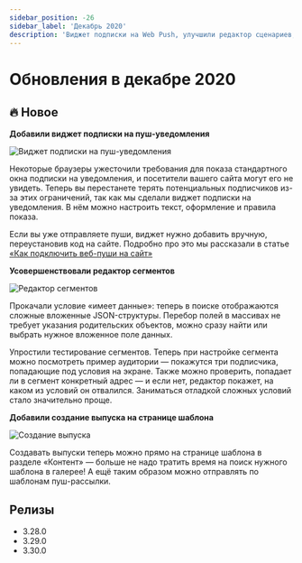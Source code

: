```yaml
---
sidebar_position: -26
sidebar_label: 'Декабрь 2020'
description: 'Виджет подписки на Web Push, улучшили редактор сценариев, создание выпуска на странице шаблона'
---
```



# Обновления в декабре 2020

## 🔥 Новое

**Добавили виджет подписки на пуш-уведомления**

<p align="left">
  <img src={webPushSubscribe} alt="Виджет подписки на пуш-уведомления" />
</p>

Некоторые браузеры ужесточили требования для показа стандартного окна подписки на уведомления, и посетители вашего сайта могут его не увидеть. Теперь вы перестанете терять потенциальных подписчиков из-за этих ограничений, так как мы сделали виджет подписки на уведомления. В нём можно настроить текст, оформление и правила показа.

Если вы уже отправляете пуши, виджет нужно добавить вручную, переустановив код на сайте. Подробно про это мы рассказали в статье [«Как подключить веб-пуши на сайт»](https://docs.sendsay.ru/ru/articles/3530557-%D0%BA%D0%B0%D0%BA-%D0%BF%D0%BE%D0%B4%D0%BA%D0%BB%D1%8E%D1%87%D0%B8%D1%82%D1%8C-%D0%B2%D0%B5%D0%B1-%D0%BF%D1%83%D1%88%D0%B8-%D0%BD%D0%B0-%D1%81%D0%B0%D0%B9%D1%82)

**Усовершенствовали редактор сегментов**

<p align="left">
  <img src={segmentEditor} alt="Редактор сегментов" />
</p>

Прокачали условие «имеет данные»: теперь в поиске отображаются сложные вложенные JSON-структуры. Перебор полей в массивах не требует указания родительских объектов, можно сразу найти или выбрать нужное вложенное поле данных.

Упростили тестирование сегментов. Теперь при настройке сегмента можно посмотреть пример аудитории — покажутся три подписчика, попадающие под условия на экране. Также можно проверить, попадает ли в сегмент конкретный адрес — и если нет, редактор покажет, на каком из условий он отвалился. Заниматься отладкой сложных условий стало значительно проще.

**Добавили создание выпуска на странице шаблона**

<p align="left">
  <img src={createEmailing} alt="Создание выпуска" />
</p>

Создавать выпуски теперь можно прямо на странице шаблона в разделе «Контент» — больше не надо тратить время на поиск нужного шаблона в галерее! А ещё таким образом можно отправлять по шаблонам пуш-рассылки.

## Релизы

- 3.28.0
- 3.29.0
- 3.30.0
